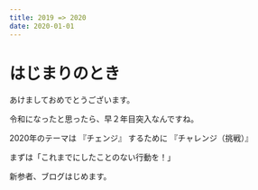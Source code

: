 ```yaml
---
title: 2019 => 2020
date: 2020-01-01
---
```


# はじまりのとき

あけましておめでとうございます。

令和になったと思ったら、早２年目突入なんですね。

2020年のテーマは
『チェンジ』 するために 『チャレンジ（挑戦）』

まずは「これまでにしたことのない行動を！」

新参者、ブログはじめます。